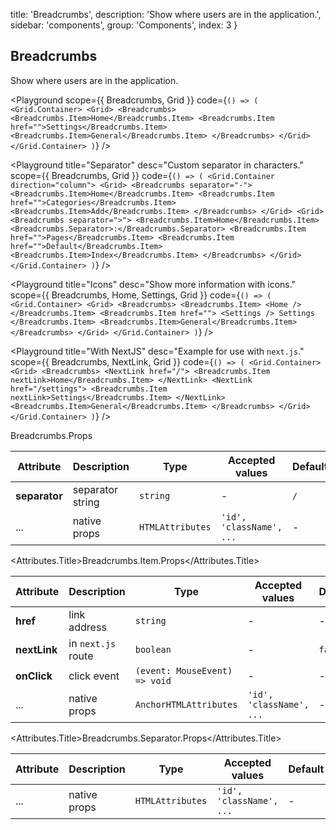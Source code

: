 
  title: 'Breadcrumbs',
  description: 'Show where users are in the application.',
  sidebar: 'components',
  group: 'Components',
  index: 3
}

## Breadcrumbs

Show where users are in the application.

<Playground
  scope={{ Breadcrumbs, Grid }}
  code={`
() => (
  <Grid.Container>
    <Grid>
      <Breadcrumbs>
        <Breadcrumbs.Item>Home</Breadcrumbs.Item>
        <Breadcrumbs.Item href="">Settings</Breadcrumbs.Item>
        <Breadcrumbs.Item>General</Breadcrumbs.Item>
      </Breadcrumbs>
    </Grid>
  </Grid.Container>
)
`}
/>

<Playground
  title="Separator"
  desc="Custom separator in characters."
  scope={{ Breadcrumbs, Grid }}
  code={`
() => (
  <Grid.Container direction="column">
    <Grid>
      <Breadcrumbs separator="-">
        <Breadcrumbs.Item>Home</Breadcrumbs.Item>
        <Breadcrumbs.Item href="">Categories</Breadcrumbs.Item>
        <Breadcrumbs.Item>Add</Breadcrumbs.Item>
      </Breadcrumbs>
    </Grid>
    <Grid>
      <Breadcrumbs separator=">">
        <Breadcrumbs.Item>Home</Breadcrumbs.Item>
        <Breadcrumbs.Separator>:</Breadcrumbs.Separator>
        <Breadcrumbs.Item href="">Pages</Breadcrumbs.Item>
        <Breadcrumbs.Item href="">Default</Breadcrumbs.Item>
        <Breadcrumbs.Item>Index</Breadcrumbs.Item>
      </Breadcrumbs>
    </Grid>
  </Grid.Container>
)
`}
/>

<Playground
  title="Icons"
  desc="Show more information with icons."
  scope={{ Breadcrumbs, Home, Settings, Grid }}
  code={`
() => (
  <Grid.Container>
    <Grid>
      <Breadcrumbs>
        <Breadcrumbs.Item>
          <Home />
        </Breadcrumbs.Item>
        <Breadcrumbs.Item href="">
          <Settings /> Settings
        </Breadcrumbs.Item>
        <Breadcrumbs.Item>General</Breadcrumbs.Item>
      </Breadcrumbs>
    </Grid>
  </Grid.Container>
)
`}
/>

<Playground
  title="With NextJS"
  desc="Example for use with `next.js`."
  scope={{ Breadcrumbs, NextLink, Grid }}
  code={`
() => (
  <Grid.Container>
    <Grid>
      <Breadcrumbs>
        <NextLink href="/">
          <Breadcrumbs.Item nextLink>Home</Breadcrumbs.Item>
        </NextLink>
        <NextLink href="/settings">
          <Breadcrumbs.Item nextLink>Settings</Breadcrumbs.Item>
        </NextLink>
        <Breadcrumbs.Item>General</Breadcrumbs.Item>
      </Breadcrumbs>
    </Grid>
  </Grid.Container>
)
`}
/>

<Attributes edit="/pages/docs/components/breadcrumbs.mdx">
<Attributes.Title>Breadcrumbs.Props</Attributes.Title>

| Attribute     | Description      | Type             | Accepted values          | Default |
| ------------- | ---------------- | ---------------- | ------------------------ | ------- |
| **separator** | separator string | `string`         | -                        | `/`     |
| ...           | native props     | `HTMLAttributes` | `'id', 'className', ...` | -       |

<Attributes.Title>Breadcrumbs.Item.Props</Attributes.Title>

| Attribute    | Description        | Type                          | Accepted values          | Default |
| ------------ | ------------------ | ----------------------------- | ------------------------ | ------- |
| **href**     | link address       | `string`                      | -                        | -       |
| **nextLink** | in `next.js` route | `boolean`                     | -                        | `false` |
| **onClick**  | click event        | `(event: MouseEvent) => void` | -                        | -       |
| ...          | native props       | `AnchorHTMLAttributes`        | `'id', 'className', ...` | -       |

<Attributes.Title>Breadcrumbs.Separator.Props</Attributes.Title>

| Attribute | Description  | Type             | Accepted values          | Default |
| --------- | ------------ | ---------------- | ------------------------ | ------- |
| ...       | native props | `HTMLAttributes` | `'id', 'className', ...` | -       |

</Attributes>

